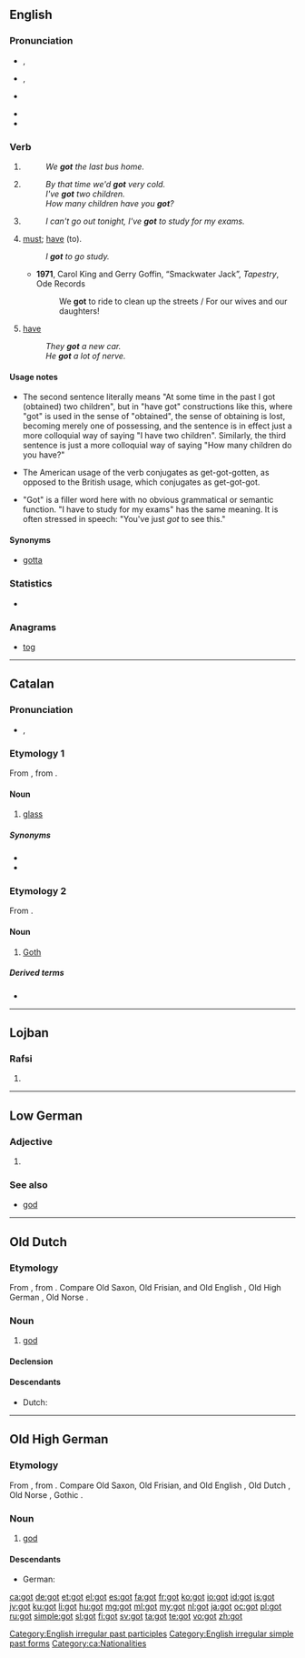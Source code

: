{{also|Got|göt|gôt|Göt|got.|-got-}}
==English==

===Pronunciation===
* {{a|RP}} {{IPA|/ɡɒt/}}, {{X-SAMPA|/gQt/}}
* {{a|GenAm}} {{IPA|/ɡɑt/}}, {{X-SAMPA|/gAt/}}
* {{a|Boston|New England}} {{IPA|/ɡʌt/|/ɡɒt/}}
* {{audio|en-us-got.ogg|Audio (US)}}
* {{rhymes|ɒt}}

===Verb===
{{head|en}}

# {{simple past of|get}}
#: ''We '''got''' the last bus home.''
# {{context|British|NZ|lang=en}} {{past participle of|get}}
#: ''By that time we'd '''got''' very cold.''
#: ''I've '''got''' two children.''
#: ''How many children have you '''got'''?''
# {{non-gloss definition|Expressing obligation.}}
#: ''I can't go out tonight, I've '''got''' to study for my exams.''
# {{context|Southern US|with [[to]]|lang=en}} [[must#Verb|must]]; [[have]] (to).
#: ''I '''got''' to go study.''
#* '''1971''', Carol King and Gerry Goffin, “Smackwater Jack”, ''Tapestry'', Ode Records
#*: We '''got''' to ride to clean up the streets / For our wives and our daughters!
# {{context|Southern US|UK|slang|lang=en}} [[have]]
#: ''They '''got''' a new car.''
#: ''He '''got''' a lot of nerve.''

====Usage notes====
* {{sense|past participle of get}} The second sentence literally means "At some time in the past I got (obtained) two children", but in "have got" constructions like this, where "got" is used in the sense of "obtained", the sense of obtaining is lost, becoming merely one of possessing, and the sentence is in effect just a more colloquial way of saying "I have two children". Similarly, the third sentence is just a more colloquial way of saying "How many children do you have?"
* {{sense|past participle of get}} The American usage of the verb conjugates as get-got-gotten, as opposed to the British usage, which conjugates as get-got-got.
* {{sense|expressing obligation}} "Got" is a filler word here with no obvious grammatical or semantic function. "I have to study for my exams" has the same meaning. It is often stressed in speech: "You've just ''got'' to see this."

====Synonyms====
* {{sense|must, have (to)}} [[gotta]]

===Statistics===
* {{rank|de|whole|find|191|got|let|world|thing}}

===Anagrams===
* [[tog#English|tog]]

[[Category:English irregular past participles]]
[[Category:English irregular simple past forms]]

----

==Catalan==

===Pronunciation===
* {{IPA|/ɡɔt/|lang=ca}}, {{X-SAMPA|/gOt/}}

===Etymology 1===
From {{etyl|VL.|ca}} {{recons|gottus|lang=la}}, from {{etyl|la|ca}} {{term|guttus|lang=la}}.

====Noun====
{{ca-noun|m}}

# [[glass]] {{gloss|drinking glass}}

=====Synonyms=====
* {{l|ca|tassó}}
* {{l|ca|vas}}

===Etymology 2===
From {{etyl|la|ca}} {{term|lang=la|Gothus}}.

====Noun====
{{ca-noun|m|f=goda}}

# [[Goth]]

=====Derived terms=====
* {{l|ca|gòtic|gloss=Gothic}}

[[Category:ca:Nationalities]]

----

==Lojban==

===Rafsi===
{{jbo-rafsi}}

# {{rafsi of|gotro}}

----

==Low German==

===Adjective===
{{head|nds|adjective}}

# {{alternative spelling of|goot|lang=nds}}

===See also===
* [[god#Low German|god]]

----

==Old Dutch==

===Etymology===
From {{etyl|gem-pro|odt}} {{recons|gudą|lang=gem-pro}}, from {{etyl|ine-pro|odt}} {{recons|ǵʰuto-|lang=ine-pro}}. Compare Old Saxon, Old Frisian, and Old English {{term|god|lang=ang}}, Old High German {{term|got|lang=goh}}, Old Norse {{term|guð|lang=non}}.

===Noun===
{{head|odt|noun|g=m}}

# [[god]]

====Declension====
{{odt-decl-table|head=got|got|got|godis|gode|goda|goda|godô|godon}}

====Descendants====
* Dutch: {{l|nl|god}}

----

==Old High German==

===Etymology===
From {{etyl|gem-pro|goh}} {{recons|gudą|lang=gem-pro}}, from {{etyl|ine-pro|goh}} {{recons|ǵʰuto-|lang=ine-pro}}. Compare Old Saxon, Old Frisian, and Old English {{term|god|lang=ang}}, Old Dutch {{term|got|lang=odt}}, Old Norse {{term|guð|lang=non}}, Gothic {{term|𐌲𐌿𐌸|tr=guþ|lang=got}}.

===Noun===
{{goh-noun|g=m}}

# [[god]]

====Descendants====
* German: {{l|de|Gott}}

[[ca:got]]
[[de:got]]
[[et:got]]
[[el:got]]
[[es:got]]
[[fa:got]]
[[fr:got]]
[[ko:got]]
[[io:got]]
[[id:got]]
[[is:got]]
[[jv:got]]
[[ku:got]]
[[li:got]]
[[hu:got]]
[[mg:got]]
[[ml:got]]
[[my:got]]
[[nl:got]]
[[ja:got]]
[[oc:got]]
[[pl:got]]
[[ru:got]]
[[simple:got]]
[[sl:got]]
[[fi:got]]
[[sv:got]]
[[ta:got]]
[[te:got]]
[[vo:got]]
[[zh:got]]